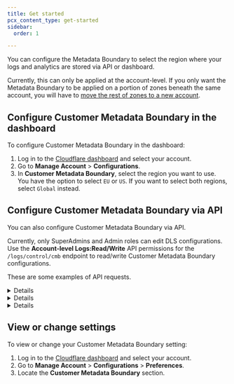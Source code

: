 ```yaml
---
title: Get started
pcx_content_type: get-started
sidebar:
  order: 1

---
```



You can configure the Metadata Boundary to select the region where your logs and analytics are stored via API or dashboard.

Currently, this can only be applied at the account-level. If you only want the Metadata Boundary to be applied on a portion of zones beneath the same account, you will have to [move the rest of zones to a new account](/fundamentals/setup/manage-domains/move-domain/).

## Configure Customer Metadata Boundary in the dashboard

To configure Customer Metadata Boundary in the dashboard:

1. Log in to the [Cloudflare dashboard](https://dash.cloudflare.com/login) and select your account.
2. Go to **Manage Account** > **Configurations**.
3. In **Customer Metadata Boundary**, select the region you want to use. You have the option to select `EU` or `US`. If you want to select both regions, select `Global` instead.

## Configure Customer Metadata Boundary via API

You can also configure Customer Metadata Boundary via API.

Currently, only SuperAdmins and Admin roles can edit DLS configurations. Use the **Account-level Logs:Read/Write** API permissions for the `/logs/control/cmb` endpoint to read/write Customer Metadata Boundary configurations.

These are some examples of API requests.


<Details header="Get current regions">

Here is an example request using cURL to get current regions (if any):

```bash
curl -s -D "/dev/stderr" https://api.cloudflare.com/client/v4/accounts/<ACCOUNT_ID>/logs/control/cmb/config -X GET \
-H "X-Auth-Email: <EMAIL>" \
-H "X-Auth-Key: <KEY>" \
| jq '.'
```


</Details>


<Details header="Setting regions">

Here is an example request using cURL to set regions:

```bash
curl -s -D "/dev/stderr" https://api.cloudflare.com/client/v4/accounts/<ACCOUNT_ID>/logs/control/cmb/config -X POST -d '
{
    "regions": "eu"
}
' \
-H "X-Auth-Email: <EMAIL>" \
-H "X-Auth-Key: <KEY>" \
| jq '.'

```

This will overwrite any previous regions.
Change will be in effect after several minutes.


</Details>


<Details header="Delete regions">

Here is an example request using cURL to delete regions:

```bash
curl -s -D "/dev/stderr" https://api.cloudflare.com/client/v4/accounts/<ACCOUNT_ID>/logs/control/cmb/config -X DELETE \
-H "X-Auth-Email: <EMAIL>" \
-H "X-Auth-Key: <KEY>" \
| jq '.'
```


</Details>

## View or change settings

To view or change your Customer Metadata Boundary setting:

1. Log in to the [Cloudflare dashboard](https://dash.cloudflare.com) and select your account.
2. Go to **Manage Account** > **Configurations** > **Preferences**.
3. Locate the **Customer Metadata Boundary** section.
